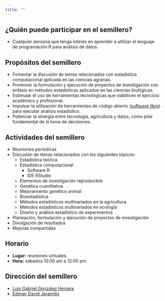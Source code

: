 ```yaml
---
title: ""
---
```


## ¿Quién puede participar en el semillero?

  - Cualquier persona que tenga interés en aprender a utilizar el lenguaje de programación R para análisis de datos.

## Propósitos del semillero  

  - Fomentar la discusión de temas relacionados con estadística computacional aplicada en las ciencias agrarias.
  - Promover la formulación y ejecución de proyectos de investigación con énfasis en métodos estadísticos aplicados en las ciencias biológicas.
  - Estimular el uso de herramientas tecnológicas que viabilicen el ejercicio académico y profesional.
  - Impulsar la utilización de herramientas de código abierto ([software libre](https://en.wikipedia.org/wiki/Free_software)) para ejecutar análisis estadístico.
  - Potenciar la sinergía entre tecnología, agricultura y datos, como pilar fundamental de la toma de decisiones.

## Actividades del semillero

  - Reuniones periódicas
  - Discusión de temas relacionados con los siguientes tópicos:
      - Estadística teórica
      - Estadística computacional
          - Software R
          - IDE RStudio
      - Elementos de investigación reproducible    
      - Genética cuantitativa
      - Mejoramiento genético animal
      - Bioestadística
      - Métodos estadísticos multivariados en la agricultura
      - Métodos estadísticos multivariados en ecología
      - Diseño y análisis estadístico de experimentos
  - Planeación, formulación y ejecución de proyectos de investigación
  - Divulgación de resultados
  - Mejoras compartidas

## Horario

- **Lugar:** reuniones virtuales.
- **Hora:** sábados 10:00 am a 12:00 pm.

## Dirección del semillero

  - [Luis Gabriel González Herrera](http://scienti.colciencias.gov.co:8081/cvlac/visualizador/generarCurriculoCv.do?cod_rh=0000901148)
  - [Edimer David Jaramillo](https://edimer.github.io/)  